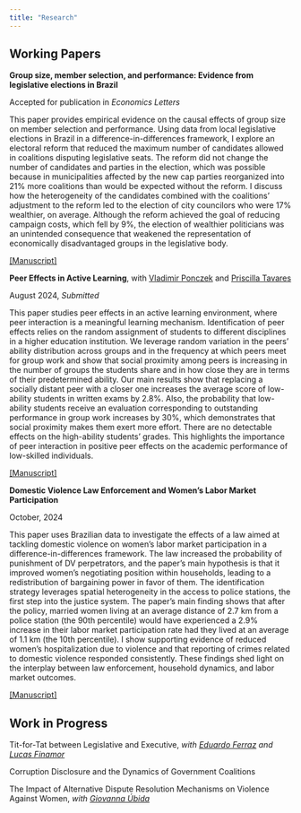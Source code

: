 ```yaml
---
title: "Research"
---
```


```{=html}
<style>
  details{
    padding: 7pt;
  }
details[open]{
    background: #eeeeee;
}
</style>
```
## Working Papers

**Group size, member selection, and performance: Evidence from legislative elections in Brazil**

Accepted for publication in *Economics Letters*

This paper provides empirical evidence on the causal effects of group size on member selection and performance. Using data from local legislative elections in Brazil in a difference-in-differences framework, I explore an electoral reform that reduced the maximum number of candidates allowed in coalitions disputing legislative seats. The reform did not change the number of candidates and parties in the election, which was possible because in municipalities affected by the new cap parties reorganized into 21% more coalitions than would be expected without the reform. I discuss how the heterogeneity of the candidates combined with the coalitions’ adjustment to the reform led to the election of city councilors who were 17% wealthier, on average. Although the reform achieved the goal of reducing campaign costs, which fell by 9%, the election of wealthier politicians was an unintended consequence that weakened the representation of economically disadvantaged groups in the legislative body.

[\[Manuscript\]](https://ssrn.com/abstract=4944179)

**Peer Effects in Active Learning**, with [Vladimir Ponczek](https://sites.google.com/site/vponczek/) and [Priscilla Tavares](https://eesp.fgv.br/integrante/priscilla-albuquerque-tavares)

August 2024, *Submitted*

This paper studies peer effects in an active learning environment, where peer interaction is a meaningful learning mechanism. Identification of peer effects relies on the random assignment of students to different disciplines in a higher education institution. We leverage random variation in the peers' ability distribution across groups and in the frequency at which peers meet for group work and show that social proximity among peers is increasing in the number of groups the students share and in how close they are in terms of their predetermined ability. Our main results show that replacing a socially distant peer with a closer one increases the average score of low-ability students in written exams by 2.8%. Also, the probability that low-ability students receive an evaluation corresponding to outstanding performance in group work increases by 30%, which demonstrates that social proximity makes them exert more effort. There are no detectable effects on the high-ability students' grades. This highlights the importance of peer interaction in positive peer effects on the academic performance of low-skilled individuals.

[\[Manuscript\]](files/lima_ponczek_tavares_2024.pdf)

**Domestic Violence Law Enforcement and Women's Labor Market Participation**

October, 2024

This paper uses Brazilian data to investigate the effects of a law aimed at tackling domestic violence on women's labor market participation in a difference-in-differences framework. The law increased the probability of punishment of DV perpetrators, and the paper's main hypothesis is that it improved women's negotiating position within households, leading to a redistribution of bargaining power in favor of them. The identification strategy leverages spatial heterogeneity in the access to police stations, the first step into the justice system. The paper's main finding shows that after the policy, married women living at an average distance of 2.7 km from a police station (the 90th percentile) would have experienced a 2.9% increase in their labor market participation rate had they lived at an average of 1.1 km (the 10th percentile). I show supporting evidence of reduced women's hospitalization due to violence and that reporting of crimes related to domestic violence responded consistently. These findings shed light on the interplay between law enforcement, household dynamics, and labor market outcomes.

[\[Manuscript\]](#)

## Work in Progress

Tit-for-Tat between Legislative and Executive, *with [Eduardo Ferraz](https://sites.google.com/view/eduardoferraz/) and [Lucas Finamor](https://lucasfinamor.github.io/)*

Corruption Disclosure and the Dynamics of Government Coalitions

The Impact of Alternative Dispute Resolution Mechanisms on Violence Against Women, *with [Giovanna Úbida](https://www.giovannaubida.com/)*
